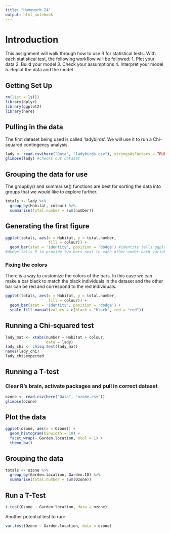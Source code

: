 ```yaml
---
title: "Homework 24"
output: html_notebook
---
```


# Introduction

This assignment will walk through how to use R for statistical tests.
With each statistical test, the following workflow will be followed:
1. Plot your data
2. Build your model
3. Check your assumptions
4. Interpret your model
5. Replot the data and the model

## Getting Set Up

```r
rm(list = ls())
library(dplyr)
library(ggplot2)
library(here)
```

## Pulling in the data
The first dataset being used is called 'ladybirds'.
We will use it to run a Chi-squared contingency analysis.

```r
lady <- read.csv(here("Data", "ladybirds.csv"), stringsAsFactors = TRUE) 
glimpse(lady) #checks out dataset
```

## Grouping the data for use
The groupby() and summarise() functions are best for sorting the data into groups that we would like to explore further.

```r
totals <- lady %>%
  group_by(Habitat, colour) %>%
  summarise(total.number = sum(number))
```

## Generating the first figure 


```r
ggplot(totals, aes(x = Habitat, y = total.number, 
                   fill = colour)) + 
  geom_bar(stat = 'identity', position = 'dodge') #identity tells ggplot to not try to calculate anything from the data.
#dodge tells R to provide two bars next to each other under each variable
```

### Fixing the colors

There is a way to customize the colors of the bars. In this case we can make a bar black to match the black individuals in the dataset and the other bar can be red and correspond to the red individuals.

```r
ggplot(totals, aes(x = Habitat, y = total.number, 
                   fill = colour)) +
  geom_bar(stat = 'identity', position = 'dodge') +
  scale_fill_manual(values = c(black = "black", red = "red"))
```

## Running a Chi-squared test

```r
lady_mat <- xtabs(number ~ Habitat + colour,
                  data = lady)
lady_chi <- chisq.test(lady_mat)
names(lady_chi)
lady_chi$expected
```

## Running a T-test

### Clear R's brain, activate packages and pull in correct dataset

```r
ozone <- read.csv(here("Data", "ozone.csv"))
glimpse(ozone)
```

## Plot the data

```r
ggplot(ozone, aes(x = Ozone)) +
  geom_histogram(binwidth = 10) +
  facet_wrap(~ Garden.location, ncol = 1) +
  theme_bw()
```

## Grouping the data

```r
totals <- ozone %>%
  group_by(Garden.location, Garden.ID) %>%
  summarise(total.number = sum(Ozone))
```

## Run a T-Test

```r
t.test(Ozone ~ Garden.location, data = ozone)
```

Another potential test to run:
```r
var.test(Ozone ~ Garden.location, data = ozone)
```

